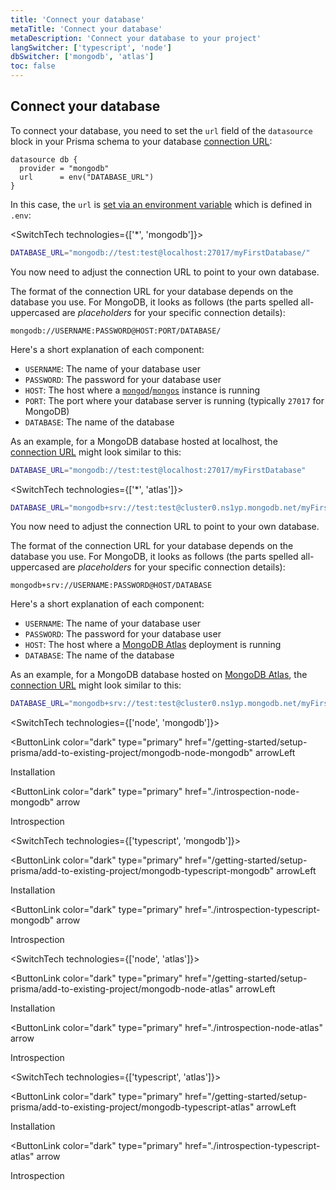```yaml
---
title: 'Connect your database'
metaTitle: 'Connect your database'
metaDescription: 'Connect your database to your project'
langSwitcher: ['typescript', 'node']
dbSwitcher: ['mongodb', 'atlas']
toc: false
---
```


## Connect your database

To connect your database, you need to set the `url` field of the `datasource` block in your Prisma schema to your database [connection URL](/reference/database-reference/connection-urls):

```prisma file=prisma/schema.prisma
datasource db {
  provider = "mongodb"
  url      = env("DATABASE_URL")
}
```

In this case, the `url` is [set via an environment variable](/guides/development-environment/environment-variables) which is defined in `.env`:

<SwitchTech technologies={['*', 'mongodb']}>

```bash file=.env
DATABASE_URL="mongodb://test:test@localhost:27017/myFirstDatabase/"
```

You now need to adjust the connection URL to point to your own database.

The format of the connection URL for your database depends on the database you use. For MongoDB, it looks as follows (the parts spelled all-uppercased are _placeholders_ for your specific connection details):

```no-lines
mongodb://USERNAME:PASSWORD@HOST:PORT/DATABASE/
```

Here's a short explanation of each component:

- `USERNAME`: The name of your database user
- `PASSWORD`: The password for your database user
- `HOST`: The host where a [`mongod`](https://docs.mongodb.com/manual/reference/program/mongod/#mongodb-binary-bin.mongod)/[`mongos`](https://docs.mongodb.com/manual/reference/program/mongos/#mongodb-binary-bin.mongos) instance is running
- `PORT`: The port where your database server is running (typically `27017` for MongoDB)
- `DATABASE`: The name of the database

As an example, for a MongoDB database hosted at localhost, the [connection URL](/reference/database-reference/connection-urls) might look similar to this:

```bash file=.env
DATABASE_URL="mongodb://test:test@localhost:27017/myFirstDatabase"
```

</SwitchTech>

<SwitchTech technologies={['*', 'atlas']}>

```bash file=.env
DATABASE_URL="mongodb+srv://test:test@cluster0.ns1yp.mongodb.net/myFirstDatabase"
```

You now need to adjust the connection URL to point to your own database.

The format of the connection URL for your database depends on the database you use. For MongoDB, it looks as follows (the parts spelled all-uppercased are _placeholders_ for your specific connection details):

```no-lines
mongodb+srv://USERNAME:PASSWORD@HOST/DATABASE
```

Here's a short explanation of each component:

- `USERNAME`: The name of your database user
- `PASSWORD`: The password for your database user
- `HOST`: The host where a [MongoDB Atlas](https://www.mongodb.com/cloud/atlas) deployment is running
- `DATABASE`: The name of the database

As an example, for a MongoDB database hosted on [MongoDB Atlas](https://www.mongodb.com/cloud/atlas), the [connection URL](/reference/database-reference/connection-urls) might look similar to this:

```bash file=.env
DATABASE_URL="mongodb+srv://test:test@cluster0.ns1yp.mongodb.net/myFirstDatabase"
```

</SwitchTech>

<SwitchTech technologies={['node', 'mongodb']}>

<NavigationLinksContainer>

<ButtonLink
  color="dark"
  type="primary"
  href="/getting-started/setup-prisma/add-to-existing-project/mongodb-node-mongodb"
  arrowLeft
>
  Installation
</ButtonLink>

<ButtonLink
  color="dark"
  type="primary"
  href="./introspection-node-mongodb"
  arrow
>
  Introspection
</ButtonLink>

</NavigationLinksContainer>

</SwitchTech>

<SwitchTech technologies={['typescript', 'mongodb']}>

<NavigationLinksContainer>

<ButtonLink
  color="dark"
  type="primary"
  href="/getting-started/setup-prisma/add-to-existing-project/mongodb-typescript-mongodb"
  arrowLeft
>
  Installation
</ButtonLink>

<ButtonLink
  color="dark"
  type="primary"
  href="./introspection-typescript-mongodb"
  arrow
>
  Introspection
</ButtonLink>

</NavigationLinksContainer>

</SwitchTech>

<SwitchTech technologies={['node', 'atlas']}>

<NavigationLinksContainer>

<ButtonLink
  color="dark"
  type="primary"
  href="/getting-started/setup-prisma/add-to-existing-project/mongodb-node-atlas"
  arrowLeft
>
  Installation
</ButtonLink>

<ButtonLink
  color="dark"
  type="primary"
  href="./introspection-node-atlas"
  arrow
>
  Introspection
</ButtonLink>

</NavigationLinksContainer>

</SwitchTech>

<SwitchTech technologies={['typescript', 'atlas']}>

<NavigationLinksContainer>

<ButtonLink
  color="dark"
  type="primary"
  href="/getting-started/setup-prisma/add-to-existing-project/mongodb-typescript-atlas"
  arrowLeft
>
  Installation
</ButtonLink>

<ButtonLink
  color="dark"
  type="primary"
  href="./introspection-typescript-atlas"
  arrow
>
  Introspection
</ButtonLink>

</NavigationLinksContainer>

</SwitchTech>
